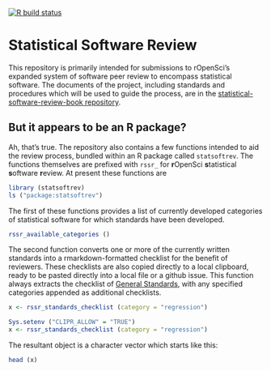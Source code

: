 <!-- badges: start -->
[![R build status](https://github.com/ropenscilabs/statistical-software-review/workflows/R-CMD-check/badge.svg)](https://github.com/ropenscilabs/statistical-software-review/actions)
<!-- badges: end -->


<!-- README.md is generated from README.Rmd. Please edit that file -->

# Statistical Software Review

This repository is primarily intended for submissions to rOpenSci's expanded system of
software peer review to encompass statistical software. The documents of the project, including standards and procedures which will be used to guide the process, are in the [statistical-software-review-book repository](https://github.com/ropenscilabs/statistical-software-review-book).

## But it appears to be an R package?

Ah, that's true. The repository also contains a few functions intended to aid the review process, bundled within an R package called `statsoftrev`. The functions themselves are prefixed with `rssr_` for **r**OpenSci **s**tatistical **s**oftware **r**eview. At present these functions are

```r
library (statsoftrev)
ls ("package:statsoftrev")
```

The first of these functions provides a list of currently developed categories of statistical software for which standards have been developed.

```r
rssr_available_categories ()
```

The second function converts one or more of the currently written standards into a rmarkdown-formatted checklist for the benefit of reviewers. These checklists are also copied directly to a local clipboard, ready to be pasted directly into a local file or a github issue. This function always extracts the checklist of [General Standards](https://ropenscilabs.github.io/statistical-software-review-book/standards.html#general-standards-for-statistical-software), with any specified categories appended as additional checklists.

```r
x <- rssr_standards_checklist (category = "regression")
```
```r
Sys.setenv ("CLIPR_ALLOW" = "TRUE")
x <- rssr_standards_checklist (category = "regression")
```

The resultant object is a character vector which starts like this:

```r
head (x)
```



